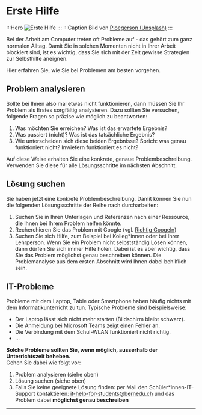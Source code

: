 # Erste Hilfe
:::Hero
![Erste Hilfe](./img/erste-hilfe.jpeg)
:::
:::Caption
Bild von <a href="https://unsplash.com/photos/orange-erste-hilfe-med-kit-j-ped4HD32Q?utm_content=creditCopyText&utm_medium=referral&utm_source=unsplash">Ploegerson (Unsplash)</a>
:::

Bei der Arbeit am Computer treten oft Probleme auf - das gehört zum ganz normalen Alltag. Damit Sie in solchen Momenten nicht in Ihrer Arbeit blockiert sind, ist es wichtig, dass Sie sich mit der Zeit gewisse Strategien zur Selbsthilfe aneignen.

Hier erfahren Sie, wie Sie bei Problemen am besten vorgehen.

## Problem analysieren
Sollte bei Ihnen also mal etwas nicht funktionieren, dann müssen Sie Ihr Problem als Erstes sorgfältig analysieren. Dazu sollten Sie versuchen, folgende Fragen so präzise wie möglich zu beantworten:

1. Was möchten Sie erreichen? Was ist das erwartete Ergebnis?
2. Was passiert (nicht)? Was ist das tatsächliche Ergebnis?
3. Wie unterscheiden sich diese beiden Ergebnisse? Sprich: was genau funktioniert nicht? Inwiefern funktioniert es nicht?

Auf diese Weise erhalten Sie eine konkrete, genaue Problembeschreibung. Verwenden Sie diese für alle Lösungsschritte im nächsten Abschnitt.

## Lösung suchen
Sie haben jetzt eine konkrete Problembeschreibung. Damit können Sie nun die folgenden Lösungsschritte der Reihe nach durcharbeiten:

1. Suchen Sie in Ihren Unterlagen und Referenzen nach einer Ressource, die Ihnen bei Ihrem Problem helfen könnte.
2. Recherchieren Sie das Problem mit Google (vgl. [Richtig Googeln](Suchmaschinen#richtig-googlen))
3. Suchen Sie sich Hilfe, zum Beispiel bei Kolleg*innen oder bei Ihrer Lehrperson. Wenn Sie ein Problem nicht selbstständig Lösen können, dann dürfen Sie sich immer Hilfe holen. Dabei ist es aber wichtig, dass Sie das Problem möglichst genau beschreiben können. Die Problemanalyse aus dem ersten Abschnitt wird Ihnen dabei behilflich sein.

## IT-Probleme
Probleme mit dem Laptop, Table oder Smartphone haben häufig nichts mit dem Informatikunterricht zu tun. Typische Probleme sind beispielsweise:

- Der Laptop lässt sich nicht mehr starten (Bildschirm bleibt schwarz).
- Die Anmeldung bei Microsoft Teams zeigt einen Fehler an.
- Die Verbindung mit dem Schul-WLAN funktioniert nicht richtig.
- ...

**Solche Probleme sollten Sie, wenn möglich, ausserhalb der Unterrichtszeit beheben.**\
Gehen Sie dabei wie folgt vor:

1. Problem analysieren (siehe oben)
2. Lösung suchen (siehe oben)
3. Falls Sie keine geeignete Lösung finden: per Mail den Schüler*innen-IT-Support kontaktieren: [it-help-for-students@bernedu.ch](mailto:it-help-for-students@bernedu.ch) und das Problem dabei **möglichst genau beschreiben**

---
